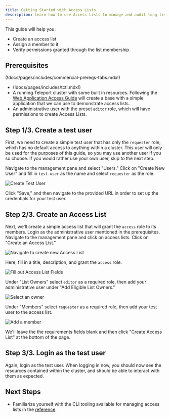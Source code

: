 ```yaml
---
title: Getting Started with Access Lists
description: Learn how to use Access Lists to manage and audit long lived access to Teleport managed resources.
---
```


This guide will help you:
- Create an access list
- Assign a member to it
- Verify permissions granted through the list membership

## Prerequisites

(!docs/pages/includes/commercial-prereqs-tabs.mdx!)

- (!docs/pages/includes/tctl.mdx!)
- A running Teleport cluster with some built in resources. Following the
  [Web Application Access Guide](../../application-access/guides/connecting-apps.mdx) will create a base with a
  simple application that we can use to demonstrate access lists.
- An administrative user with the preset `editor` role, which will have permissions to create Access Lists.

## Step 1/3. Create a test user

First, we need to create a simple test user that has only the `requester` role, which has no default access
to anything within a cluster. This user will only be used for the purposes of this guide, so you may use
another user if you so choose. If you would rather use your own user, skip to the next step.

Navigate to the management pane and select "Users." Click on "Create New User" and fill in `test-user` as
the name and select `requester` as the role.

![Create Test User](../../../img/access-controls/access-lists/create-test-user.png)

Click "Save," and then navigate to the provided URL in order to set up the credentials for your test user.

## Step 2/3. Create an Access List

Next, we'll create a simple access list that will grant the `access` role to its members.
Login as the administrative user mentioned in the prerequisites. Navigate to the management pane and
click on access lists. Click on "Create an Access List."

![Navigate to create new Access List](../../../img/access-controls/access-lists/create-new-access-list.png)

Here, fill in a title, description, and grant the `access` role.

![Fill out Access List Fields](../../../img/access-controls/access-lists/fill-out-access-list-fields.png)

Under "List Owners" select `editor` as a required role, then add your administrative user under "Add
Eligible List Owners."

![Select an owner](../../../img/access-controls/access-lists/select-owner.png)

Under "Members" select `requester` as a required role, then add your test user to the access list.

![Add a member](../../../img/access-controls/access-lists/add-member.png)

We'll leave the the requirements fields blank and then click "Create Access List" at the bottom
of the page.

## Step 3/3. Login as the test user

Again, login as the test user. When logging in now, you should now see the resources contained within
the cluster, and should be able to interact with them as expected.

## Next Steps

- Familiarize yourself with the CLI tooling available for managing access lists in the [reference](./reference.mdx).